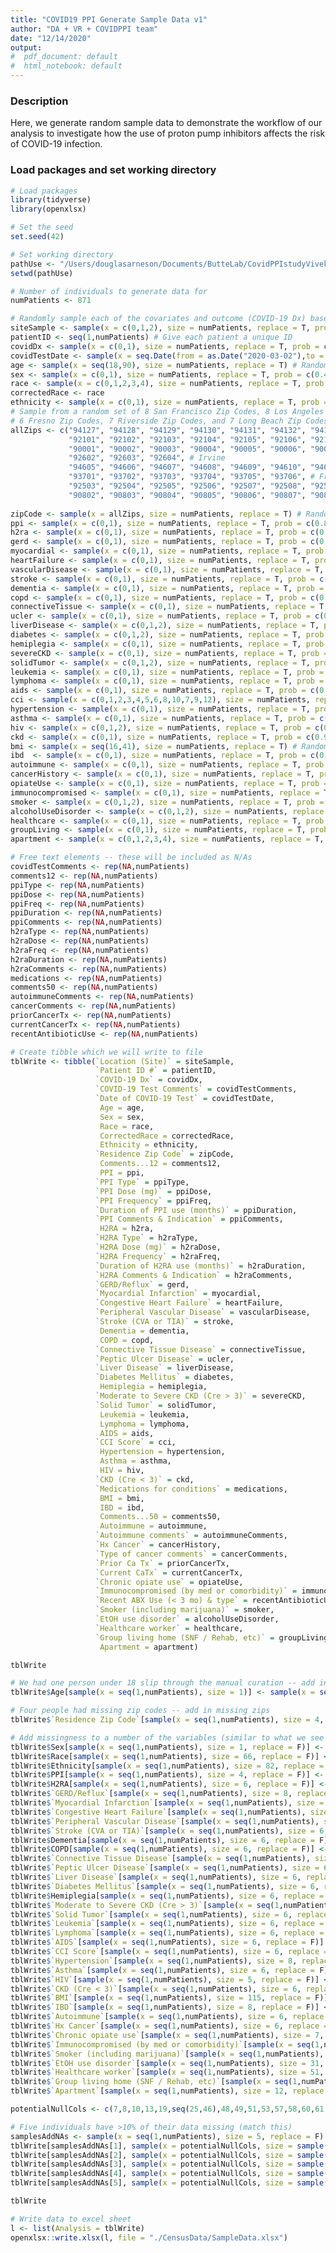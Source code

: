 ```yaml
---
title: "COVID19 PPI Generate Sample Data v1"
author: "DA + VR + COVIDPPI team"
date: "12/14/2020"
output:
#  pdf_document: default
#  html_notebook: default
---
```

### Description
Here, we generate random sample data to demonstrate the workflow of our analysis to investigate how the use of proton pump inhibitors affects the risk of COVID-19 infection.

### Load packages and set working directory

```r
# Load packages
library(tidyverse)
library(openxlsx)

# Set the seed
set.seed(42)

# Set working directory
pathUse <- "/Users/douglasarneson/Documents/ButteLab/CovidPPIstudyVivek/FirstStudy/Analysis/DougResultsV1"
setwd(pathUse)
```

```r
# Number of individuals to generate data for
numPatients <- 871

# Randomly sample each of the covariates and outcome (COVID-19 Dx) based on the overall prevalence in the cohort
siteSample <- sample(x = c(0,1,2), size = numPatients, replace = T, prob = c(0.34, 0.34, 0.32)) # Location of the COVID test
patientID <- seq(1,numPatients) # Give each patient a unique ID
covidDx <- sample(x = c(0,1), size = numPatients, replace = T, prob = c(0.5, 0.5)) # Results of the COVID test
covidTestDate <- sample(x = seq.Date(from = as.Date("2020-03-02"),to = as.Date("2020-06-21 UTC"), by = "day"), size = numPatients, replace = T) # Randomly sample dates from min and max test dates from our data
age <- sample(x = seq(18,90), size = numPatients, replace = T) # Randomly sample ages from 18 to 90
sex <- sample(x = c(0,1), size = numPatients, replace = T, prob = c(0.46, 0.54)) # Patient sexes
race <- sample(x = c(0,1,2,3,4), size = numPatients, replace = T, prob = c(0.64, 0.14, 0.08, 0.01, 0.13)) # Patient race (here they could list multiple races, which were corrected in CorrectedRace by setting multiple races to "Other"). Now we just set race and correctedRace to the same thing
correctedRace <- race
ethnicity <- sample(x = c(0,1), size = numPatients, replace = T, prob = c(0.76, 0.24)) # Patient ethnicity
# Sample from a random set of 8 San Francisco Zip Codes, 8 Los Angeles Zip Codes, 8 San Diego Zip Codes, 3 Irvine Zip Codes, 8 Oakland Zip Codes,
# 6 Fresno Zip Codes, 7 Riverside Zip Codes, and 7 Long Beach Zip Codes
allZips <- c("94127", "94128", "94129", "94130", "94131", "94132", "94133", "94134", # San Francisco
             "92101", "92102", "92103", "92104", "92105", "92106", "92107", "92108", # San Diego
             "90001", "90002", "90003", "90004", "90005", "90006", "90007", "90008", # Los Angeles
             "92602", "92603", "92604", # Irvine
             "94605", "94606", "94607", "94608", "94609", "94610", "94611", "94612", # Oakland
             "93701", "93702", "93703", "93704", "93705", "93706", # Fresno
             "92503", "92504", "92505", "92506", "92507", "92508", "92509", # Riverside
             "90802", "90803", "90804", "90805", "90806", "90807", "90808") # Long Beach
             
zipCode <- sample(x = allZips, size = numPatients, replace = T) # Randomly sample all California zip codes
ppi <- sample(x = c(0,1), size = numPatients, replace = T, prob = c(0.85, 0.15)) # PPI use
h2ra <- sample(x = c(0,1), size = numPatients, replace = T, prob = c(0.96, 0.04)) # H2RA use
gerd <- sample(x = c(0,1), size = numPatients, replace = T, prob = c(0.82, 0.18)) # GERD presence
myocardial <- sample(x = c(0,1), size = numPatients, replace = T, prob = c(0.96, 0.04)) # MI presence
heartFailure <- sample(x = c(0,1), size = numPatients, replace = T, prob = c(0.96, 0.04)) # congestive heart failure presence
vascularDisease <- sample(x = c(0,1), size = numPatients, replace = T, prob = c(0.98, 0.02)) # peripheral vascular disease presence
stroke <- sample(x = c(0,1), size = numPatients, replace = T, prob = c(0.96, 0.04)) # stroke presence
dementia <- sample(x = c(0,1), size = numPatients, replace = T, prob = c(0.97, 0.03)) # dementia presence
copd <- sample(x = c(0,1), size = numPatients, replace = T, prob = c(0.97, 0.03)) # copd presence
connectiveTissue <- sample(x = c(0,1), size = numPatients, replace = T, prob = c(0.97, 0.03)) # connective tissue disease presence
ucler <- sample(x = c(0,1), size = numPatients, replace = T, prob = c(0.99, 0.01)) # peptic ulcer disease presence
liverDisease <- sample(x = c(0,1,2), size = numPatients, replace = T, prob = c(0.96, 0.03, 0.01)) # liver disease presence
diabetes <- sample(x = c(0,1,2), size = numPatients, replace = T, prob = c(0.86, 0.11, 0.03)) # diabetes mellitus presence
hemiplegia <- sample(x = c(0,1), size = numPatients, replace = T, prob = c(0.99, 0.01)) # hemiplegia presence
severeCKD <- sample(x = c(0,1), size = numPatients, replace = T, prob = c(0.97, 0.03)) # moderate to severe CKD (Cre > 3) presence
solidTumor <- sample(x = c(0,1,2), size = numPatients, replace = T, prob = c(0.91, 0.07, 0.02)) # solid tumor presence
leukemia <- sample(x = c(0,1), size = numPatients, replace = T, prob = c(0.99, 0.01)) # leukemia presence
lymphoma <- sample(x = c(0,1), size = numPatients, replace = T, prob = c(0.99, 0.01)) # lymphoma presence
aids <- sample(x = c(0,1), size = numPatients, replace = T, prob = c(0.99, 0.01)) # AIDS presence
cci <- sample(x = c(0,1,2,3,4,5,6,8,10,7,9,12), size = numPatients, replace = T, prob = c(0.5, 0.16, 0.09, 0.08, 0.05, 0.04, 0.03, 0.01, 0.01, 0.01, 0.01, 0.01)) # cci score
hypertension <- sample(x = c(0,1), size = numPatients, replace = T, prob = c(0.73, 0.27)) # hypertension presence
asthma <- sample(x = c(0,1), size = numPatients, replace = T, prob = c(0.92, 0.08)) # asthma presence
hiv <- sample(x = c(0,1,2), size = numPatients, replace = T, prob = c(0.96, 0.03, 0.01)) # hiv presence
ckd <- sample(x = c(0,1), size = numPatients, replace = T, prob = c(0.95, 0.05)) # chronic kidney disease (Cre < 3) presence
bmi <- sample(x = seq(16,41), size = numPatients, replace = T) # Randomly sample BMI from 16 to 41
ibd  <- sample(x = c(0,1), size = numPatients, replace = T, prob = c(0.99, 0.01)) # irritable bowel disease presence
autoimmune <- sample(x = c(0,1), size = numPatients, replace = T, prob = c(0.94, 0.06)) # autoimmune presence
cancerHistory <- sample(x = c(0,1), size = numPatients, replace = T, prob = c(0.88, 0.12)) # history of cancer
opiateUse <- sample(x = c(0,1), size = numPatients, replace = T, prob = c(0.94, 0.06)) # chronic opiate use
immunocompromised <- sample(x = c(0,1), size = numPatients, replace = T, prob = c(0.78, 0.22)) # immunocompromised (med or comorbidity)
smoker <- sample(x = c(0,1,2), size = numPatients, replace = T, prob = c(0.74, 0.18, 0.08)) # smoker (including marijuana)
alcoholUseDisorder <- sample(x = c(0,1,2), size = numPatients, replace = T, prob = c(0.96, 0.02, 0.02)) # EtOH use disorder
healthcare <- sample(x = c(0,1), size = numPatients, replace = T, prob = c(0.80, 0.20)) # healthcare worker
groupLiving <- sample(x = c(0,1), size = numPatients, replace = T, prob = c(0.71, 0.29)) # Group living home (SNF / Rehab, etc)
apartment <- sample(x = c(0,1,2,3,4), size = numPatients, replace = T, prob = c(0.64, 0.31, 0.03, 0.02, 0.00)) # living situation

# Free text elements -- these will be included as N/As
covidTestComments <- rep(NA,numPatients)
comments12 <- rep(NA,numPatients)
ppiType <- rep(NA,numPatients)
ppiDose <- rep(NA,numPatients)
ppiFreq <- rep(NA,numPatients)
ppiDuration <- rep(NA,numPatients)
ppiComments <- rep(NA,numPatients)
h2raType <- rep(NA,numPatients)
h2raDose <- rep(NA,numPatients)
h2raFreq <- rep(NA,numPatients)
h2raDuration <- rep(NA,numPatients)
h2raComments <- rep(NA,numPatients)
medications <- rep(NA,numPatients)
comments50 <- rep(NA,numPatients)
autoimmuneComments <- rep(NA,numPatients)
cancerComments <- rep(NA,numPatients)
priorCancerTx <- rep(NA,numPatients)
currentCancerTx <- rep(NA,numPatients)
recentAntibioticUse <- rep(NA,numPatients)
```

```r
# Create tibble which we will write to file
tblWrite <- tibble(`Location (Site)` = siteSample, 
                   `Patient ID #` = patientID, 
                   `COVID-19 Dx` = covidDx, 
                   `COVID-19 Test Comments` = covidTestComments, 
                   `Date of COVID-19 Test` = covidTestDate, 
                    Age = age, 
                    Sex = sex, 
                    Race = race, 
                    CorrectedRace = correctedRace,
                    Ethnicity = ethnicity,
                   `Residence Zip Code` = zipCode, 
                    Comments...12 = comments12,
                    PPI = ppi, 
                   `PPI Type` = ppiType, 
                   `PPI Dose (mg)` = ppiDose, 
                   `PPI Frequency` = ppiFreq, 
                   `Duration of PPI use (months)` = ppiDuration,
                   `PPI Comments & Indication` = ppiComments, 
                    H2RA = h2ra, 
                   `H2RA Type` = h2raType, 
                   `H2RA Dose (mg)` = h2raDose, 
                   `H2RA Frequency` = h2raFreq, 
                   `Duration of H2RA use (months)` = h2raDuration, 
                   `H2RA Comments & Indication` = h2raComments,
                   `GERD/Reflux` = gerd,
                   `Myocardial Infarction` = myocardial,
                   `Congestive Heart Failure` = heartFailure, 
                   `Peripheral Vascular Disease` = vascularDisease, 
                   `Stroke (CVA or TIA)` = stroke, 
                    Dementia = dementia, 
                    COPD = copd,
                   `Connective Tissue Disease` = connectiveTissue, 
                   `Peptic Ulcer Disease` = ucler, 
                   `Liver Disease` = liverDisease, 
                   `Diabetes Mellitus` = diabetes, 
                    Hemiplegia = hemiplegia, 
                   `Moderate to Severe CKD (Cre > 3)` = severeCKD, 
                   `Solid Tumor` = solidTumor,
                    Leukemia = leukemia, 
                    Lymphoma = lymphoma, 
                    AIDS = aids, 
                   `CCI Score` = cci, 
                    Hypertension = hypertension, 
                    Asthma = asthma, 
                    HIV = hiv, 
                   `CKD (Cre < 3)` = ckd, 
                   `Medications for conditions` = medications, 
                    BMI = bmi, 
                    IBD = ibd,
                    Comments...50 = comments50, 
                    Autoimmune = autoimmune, 
                   `Autoimmune comments` = autoimmuneComments,
                   `Hx Cancer` = cancerHistory, 
                   `Type of cancer comments` = cancerComments, 
                   `Prior Ca Tx` = priorCancerTx, 
                   `Current CaTx` = currentCancerTx, 
                   `Chronic opiate use` = opiateUse,
                   `Immunocompromised (by med or comorbidity)` = immunocompromised, 
                   `Recent ABX Use (< 3 mo) & type` = recentAntibioticUse, 
                   `Smoker (including marijuana)` = smoker, 
                   `EtOH use disorder` = alcoholUseDisorder, 
                   `Healthcare worker` = healthcare,
                   `Group living home (SNF / Rehab, etc)` = groupLiving,
                    Apartment = apartment)

tblWrite
```

```r
# We had one person under 18 slip through the manual curation -- add in one person below 18
tblWrite$Age[sample(x = seq(1,numPatients), size = 1)] <- sample(x = seq(1,17), size = 1)

# Four people had missing zip codes -- add in missing zips
tblWrite$`Residence Zip Code`[sample(x = seq(1,numPatients), size = 4, replace = F)] <- NA

# Add missingness to a number of the variables (similar to what we see in the original data)
tblWrite$Sex[sample(x = seq(1,numPatients), size = 1, replace = F)] <- NA
tblWrite$Race[sample(x = seq(1,numPatients), size = 66, replace = F)] <- NA
tblWrite$Ethnicity[sample(x = seq(1,numPatients), size = 82, replace = F)] <- NA
tblWrite$PPI[sample(x = seq(1,numPatients), size = 4, replace = F)] <- NA
tblWrite$H2RA[sample(x = seq(1,numPatients), size = 6, replace = F)] <- NA
tblWrite$`GERD/Reflux`[sample(x = seq(1,numPatients), size = 8, replace = F)] <- NA
tblWrite$`Myocardial Infarction`[sample(x = seq(1,numPatients), size = 5, replace = F)] <- NA
tblWrite$`Congestive Heart Failure`[sample(x = seq(1,numPatients), size = 5, replace = F)] <- NA
tblWrite$`Peripheral Vascular Disease`[sample(x = seq(1,numPatients), size = 6, replace = F)] <- NA
tblWrite$`Stroke (CVA or TIA)`[sample(x = seq(1,numPatients), size = 6, replace = F)] <- NA
tblWrite$Dementia[sample(x = seq(1,numPatients), size = 6, replace = F)] <- NA
tblWrite$COPD[sample(x = seq(1,numPatients), size = 6, replace = F)] <- NA
tblWrite$`Connective Tissue Disease`[sample(x = seq(1,numPatients), size = 6, replace = F)] <- NA
tblWrite$`Peptic Ulcer Disease`[sample(x = seq(1,numPatients), size = 6, replace = F)] <- NA
tblWrite$`Liver Disease`[sample(x = seq(1,numPatients), size = 6, replace = F)] <- NA
tblWrite$`Diabetes Mellitus`[sample(x = seq(1,numPatients), size = 6, replace = F)] <- NA
tblWrite$Hemiplegia[sample(x = seq(1,numPatients), size = 6, replace = F)] <- NA
tblWrite$`Moderate to Severe CKD (Cre > 3)`[sample(x = seq(1,numPatients), size = 6, replace = F)] <- NA
tblWrite$`Solid Tumor`[sample(x = seq(1,numPatients), size = 6, replace = F)] <- NA
tblWrite$`Leukemia`[sample(x = seq(1,numPatients), size = 6, replace = F)] <- NA
tblWrite$`Lymphoma`[sample(x = seq(1,numPatients), size = 6, replace = F)] <- NA
tblWrite$`AIDS`[sample(x = seq(1,numPatients), size = 6, replace = F)] <- NA
tblWrite$`CCI Score`[sample(x = seq(1,numPatients), size = 6, replace = F)] <- NA
tblWrite$`Hypertension`[sample(x = seq(1,numPatients), size = 8, replace = F)] <- NA
tblWrite$`Asthma`[sample(x = seq(1,numPatients), size = 6, replace = F)] <- NA
tblWrite$`HIV`[sample(x = seq(1,numPatients), size = 5, replace = F)] <- NA
tblWrite$`CKD (Cre < 3)`[sample(x = seq(1,numPatients), size = 6, replace = F)] <- NA
tblWrite$`BMI`[sample(x = seq(1,numPatients), size = 115, replace = F)] <- NA
tblWrite$`IBD`[sample(x = seq(1,numPatients), size = 8, replace = F)] <- NA
tblWrite$`Autoimmune`[sample(x = seq(1,numPatients), size = 6, replace = F)] <- NA
tblWrite$`Hx Cancer`[sample(x = seq(1,numPatients), size = 6, replace = F)] <- NA
tblWrite$`Chronic opiate use`[sample(x = seq(1,numPatients), size = 7, replace = F)] <- NA
tblWrite$`Immunocompromised (by med or comorbidity)`[sample(x = seq(1,numPatients), size = 9, replace = F)] <- NA
tblWrite$`Smoker (including marijuana)`[sample(x = seq(1,numPatients), size = 34, replace = F)] <- NA
tblWrite$`EtOH use disorder`[sample(x = seq(1,numPatients), size = 31, replace = F)] <- NA
tblWrite$`Healthcare worker`[sample(x = seq(1,numPatients), size = 51, replace = F)] <- NA
tblWrite$`Group living home (SNF / Rehab, etc)`[sample(x = seq(1,numPatients), size = 701, replace = F)] <- NA
tblWrite$`Apartment`[sample(x = seq(1,numPatients), size = 12, replace = F)] <- NA

potentialNullCols <- c(7,8,10,13,19,seq(25,46),48,49,51,53,57,58,60,61,62,63,64)

# Five individuals have >10% of their data missing (match this)
samplesAddNAs <- sample(x = seq(1,numPatients), size = 5, replace = F)
tblWrite[samplesAddNAs[1], sample(x = potentialNullCols, size = sample(ceiling(seq(0.1*length(potentialNullCols),0.8*length(potentialNullCols))), size = 1), replace = F)] <- NA
tblWrite[samplesAddNAs[2], sample(x = potentialNullCols, size = sample(ceiling(seq(0.1*length(potentialNullCols),0.8*length(potentialNullCols))), size = 1), replace = F)] <- NA
tblWrite[samplesAddNAs[3], sample(x = potentialNullCols, size = sample(ceiling(seq(0.1*length(potentialNullCols),0.8*length(potentialNullCols))), size = 1), replace = F)] <- NA
tblWrite[samplesAddNAs[4], sample(x = potentialNullCols, size = sample(ceiling(seq(0.1*length(potentialNullCols),0.8*length(potentialNullCols))), size = 1), replace = F)] <- NA
tblWrite[samplesAddNAs[5], sample(x = potentialNullCols, size = sample(ceiling(seq(0.1*length(potentialNullCols),0.8*length(potentialNullCols))), size = 1), replace = F)] <- NA

tblWrite
```


```r
# Write data to excel sheet
l <- list(Analysis = tblWrite)
openxlsx::write.xlsx(l, file = "./CensusData/SampleData.xlsx")
```